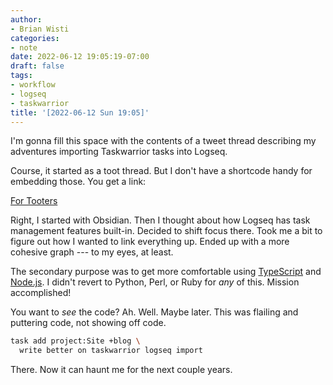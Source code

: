 ```yaml
---
author:
- Brian Wisti
categories:
- note
date: 2022-06-12 19:05:19-07:00
draft: false
tags:
- workflow
- logseq
- taskwarrior
title: '[2022-06-12 Sun 19:05]'
---
```


I'm gonna fill this space with the contents of a tweet thread describing my
adventures importing Taskwarrior tasks into Logseq.

<!--more-->

Course, it started as a toot thread. But I don't have a shortcode handy for
embedding those. You get a link:

[For Tooters](https://hackers.town/@randomgeek/108466853429885208)

Right, I started with Obsidian. Then I thought about how Logseq has task
management features built-in. Decided to shift focus there. Took me a bit to
figure out how I wanted to link everything up. Ended up with a more cohesive
graph --- to my eyes, at least.

The secondary purpose was to get more comfortable using [TypeScript][ts] and
[Node.js][node]. I didn't revert to Python, Perl, or Ruby for *any* of this.
Mission accomplished!

[ts]: https://www.typescriptlang.org
[node]: https://nodejs.org/en/

You want to *see* the code? Ah. Well. Maybe later. This was flailing and
puttering code, not showing off code.

```bash
task add project:Site +blog \
  write better on taskwarrior logseq import
```

There. Now it can haunt me for the next couple years.